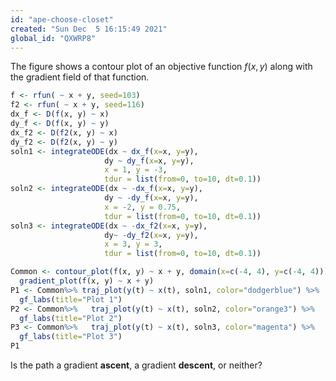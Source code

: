 ```yaml
---
id: "ape-choose-closet"
created: "Sun Dec  5 16:15:49 2021"
global_id: "QXWRP8"
---
```



The figure shows a contour plot of an objective function $f(x,y)$ along with the gradient field of that function. 

```r
f <- rfun( ~ x + y, seed=103)
f2 <- rfun( ~ x + y, seed=116)
dx_f <- D(f(x, y) ~ x)
dy_f <- D(f(x, y) ~ y)
dx_f2 <- D(f2(x, y) ~ x)
dy_f2 <- D(f2(x, y) ~ y)
soln1 <- integrateODE(dx ~ dx_f(x=x, y=y), 
                     dy ~ dy_f(x=x, y=y), 
                     x = 1, y = -3,
                     tdur = list(from=0, to=10, dt=0.1))
soln2 <- integrateODE(dx ~ -dx_f(x=x, y=y), 
                     dy ~ -dy_f(x=x, y=y), 
                     x = -2, y = 0.75,
                     tdur = list(from=0, to=10, dt=0.1))
soln3 <- integrateODE(dx ~ -dx_f2(x=x, y=y), 
                     dy~ -dy_f2(x=x, y=y), 
                     x = 3, y = 3,
                     tdur = list(from=0, to=10, dt=0.1))

Common <- contour_plot(f(x, y) ~ x + y, domain(x=c(-4, 4), y=c(-4, 4))) %>%
  gradient_plot(f(x, y) ~ x + y) 
P1 <- Common%>% traj_plot(y(t) ~ x(t), soln1, color="dodgerblue") %>%
  gf_labs(title="Plot 1")
P2 <- Common%>%   traj_plot(y(t) ~ x(t), soln2, color="orange3") %>%
  gf_labs(title="Plot 2")
P3 <- Common%>%   traj_plot(y(t) ~ x(t), soln3, color="magenta") %>%
  gf_labs(title="Plot 3")
P1
```

Is the path a  gradient **ascent**, a gradient **descent**, or neither?


